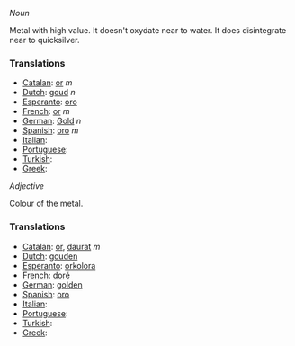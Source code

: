 ''Noun''

Metal with high value. It doesn't oxydate near to water. It does disintegrate near to quicksilver.

===Translations===

* [[Catalan]]: [[or]] ''m''
* [[Dutch]]: [[goud]] ''n''
* [[Esperanto]]: [[oro]]
* [[French]]: [[or]] ''m''
* [[German]]: [[Gold]] ''n''
* [[Spanish]]: [[oro]] ''m''
* [[Italian]]: [[]]
* [[Portuguese]]: [[]]
* [[Turkish]]: [[]]
* [[Greek]]: [[]]

''Adjective''

Colour of the metal.

===Translations===

* [[Catalan]]: [[or]], [[daurat]] ''m''
* [[Dutch]]: [[gouden]]
* [[Esperanto]]: [[orkolora]]
* [[French]]: [[doré]]
* [[German]]: [[golden]]
* [[Spanish]]: [[oro]]
* [[Italian]]: [[]]
* [[Portuguese]]: [[]]
* [[Turkish]]: [[]]
* [[Greek]]: [[]]